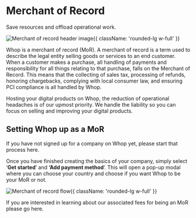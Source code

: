
<HeroPattern />

# Merchant of Record

Save resources and offload operational work.

![Merchant of record header image](https://i.imgur.com/Suxzbo7.png){{ className: 'rounded-lg w-full' }}

Whop is a merchant of record (MoR). A merchant of record is a term used to describe the legal entity selling goods or services to an end customer. When a customer makes a purchase, all handling of payments and responsibility for all things relating to that purchase, falls on the Merchant of Record. This means that the collecting of sales tax, processing of refunds, honoring chargebacks, complying with local consumer law, and ensuring PCI compliance is all handled by Whop. 

Hosting your digital products on Whop, the reduction of operational headaches is of our upmost priority. We handle the liability so you can focus on selling and improving your digital products.

## Setting Whop up as a MoR

If you have not signed up for a company on Whop yet, please start that process here. 

Once you have finished creating the basics of your company, simply select ‘**Get started**’ and **‘Add payment method**’. This will open a pop-up modal where you can choose your country and choose if you want Whop to be your MoR or not.

![Merchant of record flow ](https://i.imgur.com/w7LPYSN.gif){{ className: 'rounded-lg w-full' }}

If you are interested in learning about our associated fees for being an MoR please go here. 